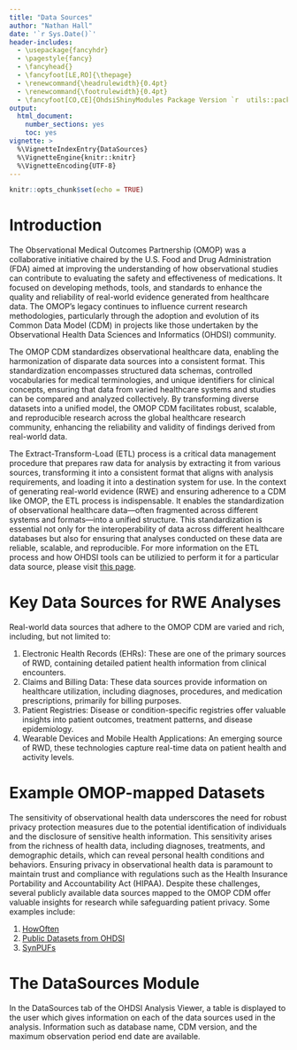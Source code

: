 ```yaml
---
title: "Data Sources"
author: "Nathan Hall"
date: '`r Sys.Date()`'
header-includes:
  - \usepackage{fancyhdr}
  - \pagestyle{fancy}
  - \fancyhead{}
  - \fancyfoot[LE,RO]{\thepage}
  - \renewcommand{\headrulewidth}{0.4pt}
  - \renewcommand{\footrulewidth}{0.4pt}
  - \fancyfoot[CO,CE]{OhdsiShinyModules Package Version `r  utils::packageVersion("OhdsiShinyModules")`}
output:
  html_document:
    number_sections: yes
    toc: yes
vignette: >
  %\VignetteIndexEntry{DataSources}
  %\VignetteEngine{knitr::knitr}
  %\VignetteEncoding{UTF-8}
---
```


```r
knitr::opts_chunk$set(echo = TRUE)
```

# Introduction

The Observational Medical Outcomes Partnership (OMOP) was a collaborative initiative chaired by the U.S. Food and Drug Administration (FDA) aimed at improving the understanding of how observational studies can contribute to evaluating the safety and effectiveness of medications. It focused on developing methods, tools, and standards to enhance the quality and reliability of real-world evidence generated from healthcare data. The OMOP's legacy continues to influence current research methodologies, particularly through the adoption and evolution of its Common Data Model (CDM) in projects like those undertaken by the Observational Health Data Sciences and Informatics (OHDSI) community.

The OMOP CDM standardizes observational healthcare data, enabling the harmonization of disparate data sources into a consistent format. This standardization encompasses structured data schemas, controlled vocabularies for medical terminologies, and unique identifiers for clinical concepts, ensuring that data from varied healthcare systems and studies can be compared and analyzed collectively. By transforming diverse datasets into a unified model, the OMOP CDM facilitates robust, scalable, and reproducible research across the global healthcare research community, enhancing the reliability and validity of findings derived from real-world data.

The Extract-Transform-Load (ETL) process is a critical data management procedure that prepares raw data for analysis by extracting it from various sources, transforming it into a consistent format that aligns with analysis requirements, and loading it into a destination system for use. In the context of generating real-world evidence (RWE) and ensuring adherence to a CDM like OMOP, the ETL process is indispensable. It enables the standardization of observational healthcare data—often fragmented across different systems and formats—into a unified structure. This standardization is essential not only for the interoperability of data across different healthcare databases but also for ensuring that analyses conducted on these data are reliable, scalable, and reproducible. For more information on the ETL process and how OHDSI tools can be utilizied to perform it for a particular data source, please visit [this page](https://ohdsi.github.io/TheBookOfOhdsi/ExtractTransformLoad "ETL").

# Key Data Sources for RWE Analyses

Real-world data sources that adhere to the OMOP CDM are varied and rich, including, but not limited to:

1.  Electronic Health Records (EHRs): These are one of the primary sources of RWD, containing detailed patient health information from clinical encounters.
2.  Claims and Billing Data: These data sources provide information on healthcare utilization, including diagnoses, procedures, and medication prescriptions, primarily for billing purposes.
3.  Patient Registries: Disease or condition-specific registries offer valuable insights into patient outcomes, treatment patterns, and disease epidemiology.
4.  Wearable Devices and Mobile Health Applications: An emerging source of RWD, these technologies capture real-time data on patient health and activity levels.

# Example OMOP-mapped Datasets

The sensitivity of observational health data underscores the need for robust privacy protection measures due to the potential identification of individuals and the disclosure of sensitive health information. This sensitivity arises from the richness of health data, including diagnoses, treatments, and demographic details, which can reveal personal health conditions and behaviors. Ensuring privacy in observational health data is paramount to maintain trust and compliance with regulations such as the Health Insurance Portability and Accountability Act (HIPAA). Despite these challenges, several publicly available data sources mapped to the OMOP CDM offer valuable insights for research while safeguarding patient privacy. Some examples include:

1.  [HowOften](http://howoften.org/ "HowOften")
2.  [Public Datasets from OHDSI](http://data.ohdsi.org/ "OHDSI Datasets")
3.  [SynPUFs](https://www.cms.gov/data-research/statistics-trends-and-reports/medicare-claims-synthetic-public-use-files "Medicare Claims Synthetic Public Use Files (SynPUFs)")

# The DataSources Module

In the DataSources tab of the OHDSI Analysis Viewer, a table is displayed to the user which gives information on each of the data sources used in the analysis. Information such as database name, CDM version, and the maximum observation period end date are available.

